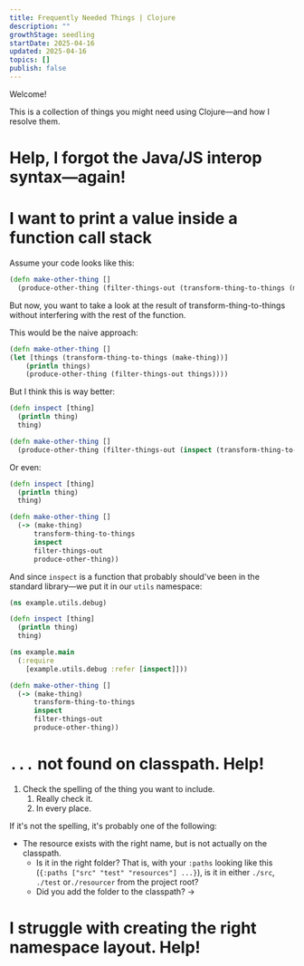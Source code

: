 ```yaml
---
title: Frequently Needed Things | Clojure
description: ""
growthStage: seedling
startDate: 2025-04-16
updated: 2025-04-16
topics: []
publish: false
---
```


Welcome!

This is a collection of things you might need using <Il href="./programming-languages/clojure">Clojure</Il>—and how I resolve them.

# Help, I forgot the Java/JS interop syntax—again!

# I want to print a value inside a function call stack

Assume your code looks like this:

```clojure numbers=false
(defn make-other-thing []
  (produce-other-thing (filter-things-out (transform-thing-to-things (make-thing)))))
```

But now, you want to take a look at the result of transform-thing-to-things without interfering with the rest of the function.

This would be the naive approach:

```clojure
(defn make-other-thing []
(let [things (transform-thing-to-things (make-thing))]
    (println things)
    (produce-other-thing (filter-things-out things))))
```

But I think this is way better:

```clojure
(defn inspect [thing]
  (println thing)
  thing)

(defn make-other-thing []
  (produce-other-thing (filter-things-out (inspect (transform-thing-to-things (make-thing))))))
```

Or even:

```clojure
(defn inspect [thing]
  (println thing)
  thing)

(defn make-other-thing []
  (-> (make-thing)
      transform-thing-to-things
      inspect
      filter-things-out
      produce-other-thing))
```

And since `inspect` is a function that probably should've been in the standard library—we put it in our `utils` namespace:

```clojure
(ns example.utils.debug)

(defn inspect [thing]
  (println thing)
  thing)
```

```clojure
(ns example.main
  (:require
    [example.utils.debug :refer [inspect]]))

(defn make-other-thing []
  (-> (make-thing)
      transform-thing-to-things
      inspect
      filter-things-out
      produce-other-thing))
```

# `...` not found on classpath. Help!

1. Check the spelling of the thing you want to include.
   1. Really check it.
   2. In every place.

If it's not the spelling, it's probably one of the following:

- The resource exists with the right name, but is not actually on the classpath.
  - Is it in the right folder? That is, with your `:paths` looking like this (`{:paths ["src" "test" "resources"] ...}`), is it in either `./src`, `./test` or`./resourcer` from the project root?
  - Did you add the folder to the classpath? ->


# I struggle with creating the right namespace layout. Help!
